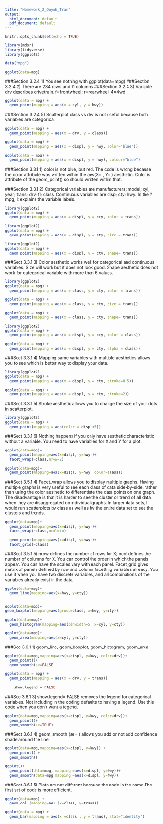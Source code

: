 ```yaml
---
title: "Homework_2_Quynh_Tran"
output:
  html_document: default
  pdf_document: default
---
```


```r
knitr::opts_chunk$set(echo = TRUE)

library(mdsr)
library(tidyverse)
library(ggplot2)

data("mpg")
```

```r
ggplot(data=mpg)

```
###Section 3.2.4 1) You see nothing with ggplot(data=mpg)
###Section 3.2.4 2) There are 234 rows and 11 columns
###Section 3.2.4 3) Variable drv describes drivetrain. f=frontwheel; r=rearwheel; 4=4wd

```r
ggplot(data = mpg) + 
  geom_point(mapping = aes(x = cyl, y = hwy))
```

###Section 3.2.4 5) Scatterplot class vs drv is not useful because both variables are categorical.
```r
ggplot(data = mpg) + 
  geom_point(mapping = aes(x = drv, y = class))
```
```r
ggplot(data = mpg) + 
  geom_point(mapping = aes(x = displ, y = hwy, color='blue'))
```
```r
ggplot(data = mpg) + 
  geom_point(mapping = aes(x = displ, y = hwy), colour="blue")
```

###Section 3.3.1 1) color is not blue, but red. The code is wrong because the color attribute was written within the aes(X= , Y= ) aesthetic. Color is attribute of the geom_point() so should written within that. 

###Section 3.3.1 2) Categorical variables are manufacturers; model; cyl, year; trans; drv; fl; class. Continuous variables are disp; cty; hwy. In the ?mpg, it explains the variable labels.


```r
library(ggplot2)
ggplot(data = mpg) + 
  geom_point(mapping = aes(x = displ, y = cty, color = trans)) 
```


```r
library(ggplot2)
ggplot(data = mpg) + 
  geom_point(mapping = aes(x = displ, y = cty, size = trans))  
```
```r
library(ggplot2)
ggplot(data = mpg) + 
  geom_point(mapping = aes(x = displ, y = cty, shape= trans))
```
###Sect 3.3.1 3) Color aesthetic works well for categorical and continuous variables. Size will work but it does not look good. Shape aesthetic does not work for categorical variable with more than 6 values.




```r
library(ggplot2)
ggplot(data = mpg) + 
  geom_point(mapping = aes(x = class, y = cty, color = trans)) 

ggplot(data = mpg) + 
  geom_point(mapping = aes(x = class, y = cty, size = trans))  

ggplot(data = mpg) + 
  geom_point(mapping = aes(x = class, y = cty, shape= trans))
```

```r
library(ggplot2)
ggplot(data = mpg) + 
  geom_point(mapping = aes(x = displ, y = cty, color = class))

ggplot(data = mpg) + 
  geom_point(mapping = aes(x = displ, y = cty, alpha = class))

```
###Sect 3.3.1 4) Mapping same variables with multiple aesthetics allows you to see which is better way to display your data.

```r
library(ggplot2)
ggplot(data = mpg) + 
  geom_point(mapping = aes(x = displ, y = cty, stroke=0.5))

ggplot(data = mpg) + 
  geom_point(mapping = aes(x = displ, y = cty, stroke=2))

```

###Sect 3.3.1 5) Stroke aesthetic allows you to change the size of your dots in scatterplot.


```r
library(ggplot2)
ggplot(data = mpg) + 
  geom_point(mapping = aes(color = displ<5))
```
###Sect 3.3.1 6) Nothing happens if you only have aesthetic characteristic without a variable. You need to have variables for X and Y for a plot.

```r
ggplot(data=mpg)+
  geom_point(mapping=aes(x=displ, y=hwy))+
  facet_wrap(~class,nrow=2)

ggplot(data=mpg)+
  geom_point(mapping=aes(x=displ, y=hwy, color=class))
```
###Sect 3.5.1 4)  Facet_wrap allows you to display multiple graphs. Having multiple graphs is very useful to see each class of data side-by-side, rather than using the color aesthetic to differentiate the data points on one graph. The disadvantage is that it is harder to see the cluster or trend of all data when they are disaggregated on individual graphs. In larger data sets, I would run scatterplots by class as well as by the entire data set to see the clusters and trends. 



```r
ggplot(data=mpg)+
  geom_point(mapping=aes(x=displ, y=hwy))+
  facet_wrap(~class,ncol=10)

  geom_point(mapping=aes(x=displ, y=hwy))+
  facet_grid(~class)
```

###Sect 3.5.1 5) nrow defines the number of rows for X; ncol defines the number of columns for X.  You can control the order in which the panels appear. You can have the scales vary with each panel. Facet_grid gives matrix of panels defined by row and column facetting variables already. You use it when you have two discrete variables, and all combinations of the variables already exist in the data.



```r
ggplot(data=mpg)+
  geom_line(mapping=aes(x=hwy, y=cty))
  
```
```r
ggplot(data=mpg)+
geom_boxplot(mapping=aes(group=class, x=hwy, y=cty))
```
```r
ggplot(data=mpg)+
  geom_histogram(mapping=aes(binwidth=5, x=cyl, y=cty))
```
```r
ggplot(data=mpg)+
  geom_area(mapping=aes(x=cyl, y=cty))
```
###Sec 3.6.1 1) geom_line; geom_boxplot; geom_histogram; geom_area

```r
ggplot(data=mpg,mapping=aes(x=displ, y=hwy, color=drv))+
  geom_point()+
  geom_smooth(se=FALSE)
```



```r
ggplot(data = mpg) + 
  geom_point(mapping = aes(x = drv, y = trans))
  
    show.legend = FALSE
```
###Sec 3.6.1 3) show.legend= FALSE removes the legend for categorical variables. Not including in the coding defaults to having a legend. Use this code when you don't want a legend.


```r
ggplot(data=mpg,mapping=aes(x=displ, y=hwy, color=drv))+
  geom_point()+
  geom_smooth(se=TRUE)
```
###Sect 3.6.1 4) geom_smooth (se= ) allows you add or not add confidence shade around the line

```r
ggplot(data=mpg,mapping=aes(x=displ, y=hwy)) + 
  geom_point() +
  geom_smooth()

ggplot()+
  geom_point(data=mpg, mapping =aes(x=displ, y=hwy))+
  geom_smooth(data=mpg,mapping =aes(x=displ, y=hwy))
```
###Sect 3.6.1 5) Plots are not different because the code is the same.The first set of code is more efficient.
```r
ggplot(data=mpg) +
  geom_col (mapping=aes (x=class, y=trans))

ggplot(data = mpg) +
  geom_bar(mapping = aes(x =class , y = trans), stat="identity")

```

```r

```
